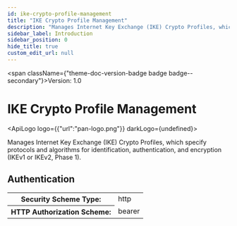 ```yaml
---
id: ike-crypto-profile-management
title: "IKE Crypto Profile Management"
description: "Manages Internet Key Exchange (IKE) Crypto Profiles, which specify protocols and"
sidebar_label: Introduction
sidebar_position: 0
hide_title: true
custom_edit_url: null
---
```



<span className={"theme-doc-version-badge badge badge--secondary"}>Version: 1.0</span>

<h1 className={"openapi__heading"}>IKE Crypto Profile Management</h1>

<ApiLogo logo={{"url":"pan-logo.png"}} darkLogo={undefined}></ApiLogo>

Manages Internet Key Exchange (IKE) Crypto Profiles, which specify protocols and
algorithms for identification, authentication, and
encryption (IKEv1 or IKEv2, Phase 1).


<div style={{"marginBottom":"2rem"}}><h2 id={"authentication"} style={{"marginBottom":"1rem"}}>Authentication</h2><SchemaTabs className={"openapi-tabs__security-schemes"}><TabItem label={"HTTP: Bearer Auth"} value={"Bearer"}><div><table><tbody><tr><th>Security Scheme Type:</th><td>http</td></tr><tr><th>HTTP Authorization Scheme:</th><td>bearer</td></tr></tbody></table></div></TabItem></SchemaTabs></div>
      